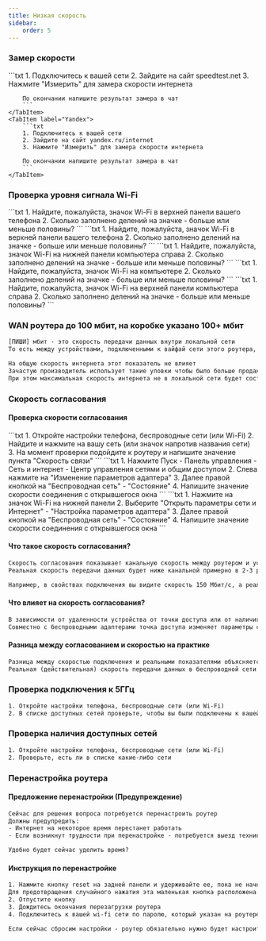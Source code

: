 ```yaml
---
title: Низкая скорость
sidebar:
    order: 5
---
```



### Замер скорости
<Tabs>
    <TabItem label="Speedtest">
        ```txt
        1. Подключитесь к вашей сети
        2. Зайдите на сайт speedtest.net
        3. Нажмите "Измерить" для замера скорости интернета

        По окончании напишите результат замера в чат
        ```
    </TabItem>
    <TabItem label="Yandex">
        ```txt
        1. Подключитесь к вашей сети
        2. Зайдите на сайт yandex.ru/internet
        3. Нажмите "Измерить" для замера скорости интернета

        По окончании напишите результат замера в чат
        ```
    </TabItem>
</Tabs>

### Проверка уровня сигнала Wi-Fi
<Tabs>
    <TabItem label="Android" icon="linux">
        ```txt
        1. Найдите, пожалуйста, значок Wi-Fi в верхней панели вашего телефона
        2. Сколько заполнено делений на значке - больше или меньше половины?
        ```
    </TabItem>
    <TabItem label="iOS" icon="apple">
        ```txt
        1. Найдите, пожалуйста, значок Wi-Fi в верхней панели вашего телефона
        2. Сколько заполнено делений на значке - больше или меньше половины?
        ```
    </TabItem>
    <TabItem label="Windows" icon="seti:windows">
        ```txt
        1. Найдите, пожалуйста, значок Wi-Fi на нижней панели компьютера справа
        2. Сколько заполнено делений на значке - больше или меньше половины?
        ```
    </TabItem>
    <TabItem label="Linux" icon="linux">
        ```txt
        1. Найдите, пожалуйста, значок Wi-Fi на компьютере
        2. Сколько заполнено делений на значке - больше или меньше половины?
        ```
    </TabItem>
    <TabItem label="Mac" icon="apple">
        ```txt
        1. Найдите, пожалуйста, значок Wi-Fi на верхней панели компьютера справа
        2. Сколько заполнено делений на значке - больше или меньше половины?
        ```
    </TabItem>
</Tabs>

### WAN роутера до 100 мбит, на коробке указано 100+ мбит
```txt
[ПИШИ] мбит - это скорость передачи данных внутри локальной сети
То есть между устройствами, подключенными к вайфай сети этого роутера, вы сможете передавать данные со скоростью до 300 мбит

На общую скорость интернета этот показатель не влияет
Зачастую производитель использует такие уловки чтобы было больше продаж
При этом максимальная скорость интернета не в локальной сети будет составлять 100мбит
```

### Скорость согласования
#### Проверка скорости согласования
<Tabs>
    <TabItem label="Android" icon="linux">
        ```txt
        1. Откройте настройки телефона, беспроводные сети (или Wi-Fi)
        2. Найдите и нажмите на вашу сеть (или значок напротив названия сети)
        3. На момент проверки подойдите к роутеру и напишите значение пункта "Скорость связи"
        ```
    </TabItem>
    <TabItem label="Windows" icon="seti:windows">
        <Tabs>
            <TabItem label="Win7">
                ```txt
                1. Нажмите Пуск - Панель управления - Сеть и интернет - Центр управления сетями и общим доступом
                2. Слева нажмите на "Изменение параметров адаптера"
                3. Далее правой кнопкой на "Беспроводная сеть" - "Состояние"
                4. Напишите значение скорости соединения с открывшегося окна
                ```
            </TabItem>
            <TabItem label="Win8/10/11">
                ```txt
                1. Нажмите на значок Wi-Fi на нижней панели
                2. Выберите "Открыть параметры сети и Интернет" - "Настройка параметров адаптера"
                3. Далее правой кнопкой на "Беспроводная сеть" - "Состояние"
                4. Напишите значение скорости соединения с открывшегося окна
                ```
            </TabItem>
        </Tabs>
    </TabItem>
</Tabs>

#### Что такое скорость согласования?
```txt
Скорость согласования показывает канальную скорость между роутером и устройством, т.е. скорость подключения на физическом уровне
Реальная скорость передачи данных будет ниже канальной примерно в 2-3 раза

Например, в свойствах подключения вы видите скорость 150 Мбит/с, а реальная скорость передачи данных будет составлять около 60 — 70 Мбит/с
```

#### Что влияет на скорость согласования?
```txt
В зависимости от удаленности устройства от точки доступа или от наличия различных помех и препятствий будет изменяться теоретическая и, как следствие, реальная скорость передачи данных
Совместно с беспроводными адаптерами точка доступа изменяет параметры сигнала в зависимости от условий в радиоэфире (расстояние, наличие препятствий и помех, зашумленности радиоэфира и прочих факторов)
```

#### Разница между согласованием и скоростью на практике
```txt
Разница между скоростью подключения и реальными показателями объясняется прежде всего большим объемом служебных данных, потерями сетевых пакетов в беспроводной среде и затратами на повторную передачу
Реальная (действительная) скорость передачи данных в беспроводной сети зависит от настроек точки доступа, вашего оборудования, числа одновременно подключенных к ней устройств, препятствий на пути прохождения сигнала, наличия других беспроводных сетей и радиопомех в частотном диапазоне, в котором работает сеть, и других факторов
```

### Проверка подключения к 5ГГц
```txt
1. Откройте настройки телефона, беспроводные сети (или Wi-Fi)
2. В списке доступных сетей проверьте, чтобы вы были подключены к вашей сети с припиской 5G
```

### Проверка наличия доступных сетей
```txt
1. Откройте настройки телефона, беспроводные сети (или Wi-Fi)
2. Проверьте, есть ли в списке какие-либо сети
```

### Перенастройка роутера
#### Предложение перенастройки (Предупреждение)
```txt
Сейчас для решения вопроса потребуется перенастроить роутер
Должны предупредить:
- Интернет на некоторое время перестанет работать
- Если возникнут трудности при перенастройке - потребуется выезд техника

Удобно будет сейчас уделить время?
```

#### Инструкция по перенастройке
```txt
1. Нажмите кнопку reset на задней панели и удерживайте ее, пока не начнут мигать индикаторы. Это занимает около 10 секунд
Для предотвращения случайного нажатия эта маленькая кнопка расположена в углублении. Нажмите на нее с помощью стержня ручки, скрепки или зубочистки
2. Отпустите кнопку
3. Дождитесь окончания перезагрузки роутера
4. Подключитесь к вашей wi-fi сети по паролю, который указан на роутере

Если сейчас сбросим настройки - роутер обязательно нужно будет настроить заново, чтобы интернет появился```